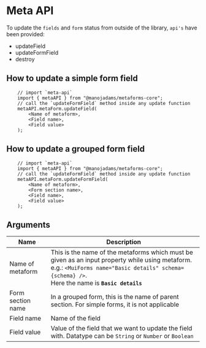 # Meta API

To update the `fields` and `form` status from outside of the library, `api's` have been provided:

-   updateField
-   updateFormField
-   destroy

## How to update a simple form field

```tsx
    // import `meta-api`
    import { metaAPI } from "@manojadams/metaforms-core";
    // call the `updateFormField` method inside any update function
    metaAPI.metaForm.updateField(
        <Name of metaform>,
        <Field name>,
        <Field value>
    );
```

## How to update a grouped form field

```tsx
    // import `meta-api`
    import { metaAPI } from "@manojadams/metaforms-core";
    // call the `updateFormField` method inside any update function
    metaAPI.metaForm.updateFormField(
        <Name of metaform>,
        <Form section name>,
        <Field name>,
        <Field value>
    );
```

## Arguments

| Name              | Description                                                                                                                                                                                            |
| ----------------- | ------------------------------------------------------------------------------------------------------------------------------------------------------------------------------------------------------ |
| Name of metaform  | This is the name of the metaforms which must be given as an input property while using metaform. e.g.: `<MuiForms name="Basic details" schema={schema} />`. <br/> Here the name is **`Basic details`** |
| Form section name | In a grouped form, this is the name of parent section. For simple forms, it is not applicable                                                                                                          |
| Field name        | Name of the field                                                                                                                                                                                      |
| Field value       | Value of the field that we want to update the field with. Datatype can be `String` or `Number` or `Boolean`                                                                                            |

